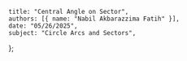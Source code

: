     title: "Central Angle on Sector",
    authors: [{ name: "Nabil Akbarazzima Fatih" }],
    date: "05/26/2025",
    subject: "Circle Arcs and Sectors",
};